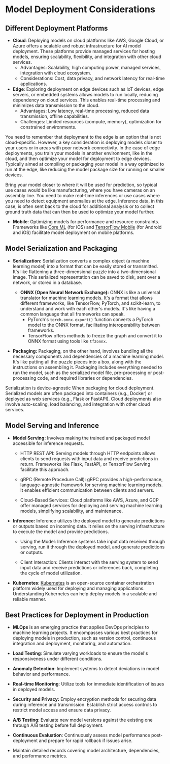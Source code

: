 # Model Deployment Considerations

## Different Deployment Platforms
- **Cloud**: Deploying models on cloud platforms like AWS, Google Cloud, or Azure offers a scalable and robust infrastructure for AI model deployment. These platforms provide managed services for hosting models, ensuring scalability, flexibility, and integration with other cloud services.
    - Advantages: Scalability, high computing power, managed services, integration with cloud ecosystem.
    - Considerations: Cost, data privacy, and network latency for real-time applications.
- **Edge**: Exploring deployment on edge devices such as IoT devices, edge servers, or embedded systems allows models to run locally, reducing dependency on cloud services. This enables real-time processing and minimizes data transmission to the cloud.
    - Advantages: Low latency, real-time processing, reduced data transmission, offline capabilities.
    - Challenges: Limited resources (compute, memory), optimization for constrained environments.

You need to remember that deployment to the edge is an option that is not cloud-specific. However, a key consideration is deploying models closer to your users or in areas with poor network connectivity. In the case of edge deployments, you train your models in another environment, like in the cloud, and then optimize your model for deployment to edge devices. Typically aimed at compiling or packaging your model in a way optimized to run at the edge, like reducing the model package size for running on smaller devices.

Bring your model closer to where it will be used for prediction, so typical use cases would be like manufacturing, where you have cameras on an assembly line. You need to make real-time inferences or use cases where you need to detect equipment anomalies at the edge. Inference data, in this case, is often sent back to the cloud for additional analysis or to collect ground truth data that can then be used to optimize your model further.

- **Mobile**: Optimizing models for performance and resource constraints. Frameworks like [Core ML](https://developer.apple.com/documentation/coreml) (for iOS) and [TensorFlow Mobile](https://www.tensorflow.org/mobile) (for Android and iOS) facilitate model deployment on mobile platforms.

## Model Serialization and Packaging

- **Serialization:** Serialization converts a complex object (a machine learning model) into a format that can be easily stored or transmitted. It's like flattening a three-dimensional puzzle into a two-dimensional image. This serialized representation can be saved to disk, sent over a network, or stored in a database.
    - **ONNX (Open Neural Network Exchange):** ONNX is like a universal translator for machine learning models. It's a format that allows different frameworks, like TensorFlow, PyTorch, and scikit-learn, to understand and work with each other's models. It's like having a common language that all frameworks can speak. 
        - PyTorch's `torch.onnx.export()` function converts a PyTorch model to the ONNX format, facilitating interoperability between frameworks.
        - TensorFlow offers methods to freeze the graph and convert it to ONNX format using tools like `tf2onnx`.

- **Packaging:** Packaging, on the other hand, involves bundling all the necessary components and dependencies of a machine learning model. It's like putting all the puzzle pieces into a box, along with the instructions on assembling it. Packaging includes everything needed to run the model, such as the serialized model file, pre-processing or post-processing code, and required libraries or dependencies.
    
Serialization is device-agnostic When packaging for cloud deployment. Serialized models are often packaged into containers (e.g., Docker) or deployed as web services (e.g., Flask or FastAPI). Cloud deployments also involve auto-scaling, load balancing, and integration with other cloud services.

## Model Serving and Inference

- **Model Serving:**  Involves making the trained and packaged model accessible for inference requests.
    - HTTP REST API: Serving models through HTTP endpoints allows clients to send requests with input data and receive predictions in return. Frameworks like Flask, FastAPI, or TensorFlow Serving facilitate this approach.

    - gRPC (Remote Procedure Call): gRPC provides a high-performance, language-agnostic framework for serving machine learning models. It enables efficient communication between clients and servers.

    - Cloud-Based Services: Cloud platforms like AWS, Azure, and GCP offer managed services for deploying and serving machine learning models, simplifying scalability, and maintenance.
- **Inference:** Inference utilizes the deployed model to generate predictions or outputs based on incoming data. It relies on the serving infrastructure to execute the model and provide predictions.

    - Using the Model: Inference systems take input data received through serving, run it through the deployed model, and generate predictions or outputs.

    - Client Interaction: Clients interact with the serving system to send input data and receive predictions or inferences back, completing the cycle of model utilization.


- **Kubernetes**: [Kubernetes](https://kubernetes.io/docs/home/) is an open-source container orchestration platform widely used for deploying and managing applications. Understanding Kubernetes can help deploy models in a scalable and reliable manner.
## Best Practices for Deployment in Production
- **MLOps** is an emerging practice that applies DevOps principles to machine learning projects. It encompasses various best practices for deploying models in production, such as version control, continuous integration and deployment, monitoring, and automation.

- **Load Testing**: Simulate varying workloads to ensure the model's responsiveness under different conditions.

- **Anomaly Detection**: Implement systems to detect deviations in model behavior and performance.
- **Real-time Monitoring**: Utilize tools for immediate identification of issues in deployed models.

- **Security and Privacy:** Employ encryption methods for securing data during inference and transmission. Establish strict access controls to restrict model access and ensure data privacy.

- **A/B Testing**: Evaluate new model versions against the existing one through A/B testing before full deployment.
- **Continuous Evaluation**: Continuously assess model performance post-deployment and prepare for rapid rollback if issues arise.
- Maintain detailed records covering model architecture, dependencies, and performance metrics.